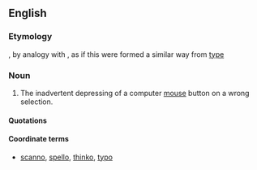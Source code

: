 ==English==

===Etymology===
{{suffix|click|o}}, by analogy with {{term|typo}}, as if this were formed a similar way from [[type]]

===Noun===
{{en-noun}}

# {{internet|computing|slang|neologism}} The inadvertent depressing of a computer [[mouse]] button on a wrong selection.

====Quotations====
{{seeCites}}

====Coordinate terms====
* [[scanno]], [[spello]], [[thinko]], [[typo]]